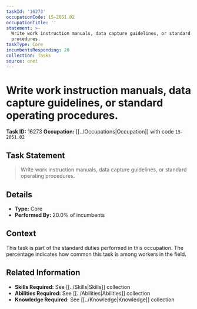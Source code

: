 ```yaml
---
taskId: '16273'
occupationCode: 15-2051.02
occupationTitle: ''
statement: >-
  Write work instruction manuals, data capture guidelines, or standard operating
  procedures.
taskType: Core
incumbentsResponding: 20
collection: Tasks
source: onet
---
```

# Write work instruction manuals, data capture guidelines, or standard operating procedures.

**Task ID:** 16273
**Occupation:** [[../Occupations|Occupation]] with code `15-2051.02`

## Task Statement

> Write work instruction manuals, data capture guidelines, or standard operating procedures.

## Details

- **Type:** Core
- **Performed By:** 20.0% of incumbents

## Context

This task is part of the standard duties performed in this occupation. The percentage indicates how common this task is among workers in the field.

## Related Information

- **Skills Required:** See [[../Skills|Skills]] collection
- **Abilities Required:** See [[../Abilities|Abilities]] collection
- **Knowledge Required:** See [[../Knowledge|Knowledge]] collection
